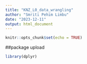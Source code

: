 ---
title: "KNZ_L0_data_wrangling"
author: "Smriti Pehim Limbu"
date: "2023-12-11"
output: html_document
---

```{r setup, include=FALSE}
knitr::opts_chunk$set(echo = TRUE)
```

##package upload
```{r}
library(dplyr)
```

